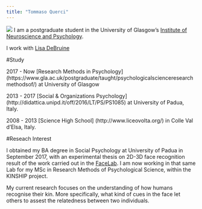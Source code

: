 ```yaml
---
title: "Tommaso Querci"
---
```

![](images/profilepic.jpg)
I am a postgraduate student in the University of Glasgow's
[Institute of Neuroscience and Psychology](http://www.gla.ac.uk/researchinstitutes/neurosciencepsychology/).

I work with [Lisa DeBruine](https://github.com/debruine)


#Study

  2017 - Now [Research Methods in Psychology] (https://www.gla.ac.uk/postgraduate/taught/psychologicalscienceresearchmethodsof/) at University of Glasgow 

  2013 - 2017 [Social & Organizations Psychology] (http://didattica.unipd.it/off/2016/LT/PS/PS1085) at University of Padua, Italy.

  2008 - 2013 [Science High School] (http://www.liceovolta.org/) in Colle Val d'Elsa, Italy.

#Reseach Interest

  I obtained my BA degree in Social Psychology at University of Padua in September 2017, with an experimental thesis on   2D-3D face recognition result of the work carried out in the [FaceLab](facelab.org). I am now working in that same Lab for my MSc in Research Methods of Psychological Science, within the KINSHIP project.

  My current research focuses on the understanding of how humans recognise their kin. More specifically, what kind of cues in the face let others to assest the relatedness between two individuals.
